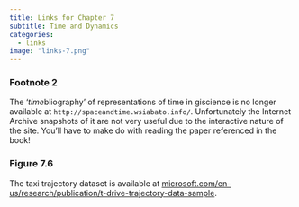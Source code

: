 ```yaml
---
title: Links for Chapter 7
subtitle: Time and Dynamics
categories:
  - links
image: "links-7.png"
---
```


### Footnote 2
The '<span style="font-style: italic">time</span>bliography' of representations of time in giscience is no longer available at `http://spaceandtime.wsiabato.info/`. Unfortunately the Internet Archive snapshots of it are not very useful due to the interactive nature of the site. You'll have to make do with reading the paper referenced in the book!

### Figure 7.6
The taxi trajectory dataset is available at [microsoft.com/en-us/research/publication/t-drive-trajectory-data-sample](https://www.microsoft.com/en-us/research/publication/t-drive-trajectory-data-sample/).

